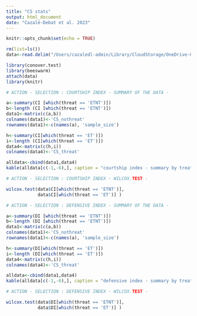 ---
title: "CS stats"
output: html_document
date: "Cazalé-Debat et al. 2023"
---

```{r setup, include=FALSE}
knitr::opts_chunk$set(echo = TRUE)
```

```{r include=FALSE}
rm(list=ls())
data<-read.delim("/Users/cazaledl-admin/Library/CloudStorage/OneDrive-UniversityofBirmingham/Post_doc/XP/data/courtscape/screen/text/CS-fig1.txt",h=T,sep="\t",na.strings = "NA", stringsAsFactors=T)

library(conover.test)
library(beeswarm)
attach(data)
library(knitr)

```

```{r}
# ACTION - SELECTION : COURTSHIP INDEX - SUMMARY OF THE DATA - 
```


```{r summary data CI, echo=FALSE, paged.print=TRUE}
a<-summary(CI [which(threat == 'ETNT')])
b<-length (CI [which(threat == 'ETNT')])
data1<-matrix(c(a,b))
colnames(data1)<-'CS_nothreat'
rownames(data1)<-c(names(a), 'sample_size')

h<-summary(CI[which(threat == 'ET')])
i<-length (CI[which(threat == 'ET')])
data4<-matrix(c(h,i))
colnames(data4)<-'CS_threat'

alldata<-cbind(data1,data4)
kable(alldata[c(-1,-6),], caption = "courtship index - summary by treatment")
```
```{r}
# ACTION - SELECTION : COURTSHIP INDEX - WILCOX.TEST - 
```


```{r echo=FALSE}
wilcox.test(data$CI[which(threat == 'ETNT')],
            data$CI[which(threat == 'ET')] )
```

```{r}
# ACTION - SELECTION : DEFENSIVE INDEX - SUMMARY OF THE DATA - 
```


```{r summary data DI, echo=FALSE, paged.print=TRUE}
a<-summary(DI [which(threat == 'ETNT')])
b<-length (DI [which(threat == 'ETNT')])
data1<-matrix(c(a,b))
colnames(data1)<-'CS_nothreat'
rownames(data1)<-c(names(a), 'sample_size')

h<-summary(DI[which(threat == 'ET')])
i<-length (DI[which(threat == 'ET')])
data4<-matrix(c(h,i))
colnames(data4)<-'CS_threat'

alldata<-cbind(data1,data4)
kable(alldata[c(-1,-6),], caption = "defensive index - summary by treatment")
```

```{r}
# ACTION - SELECTION : DEFENSIVE INDEX - WILCOX.TEST - 
```


```{r defensive index - wilcoxon test no threat / threat, echo=FALSE}

wilcox.test(data$DI[which(threat == 'ETNT')],
            data$DI[which(threat == 'ET')] )
```

